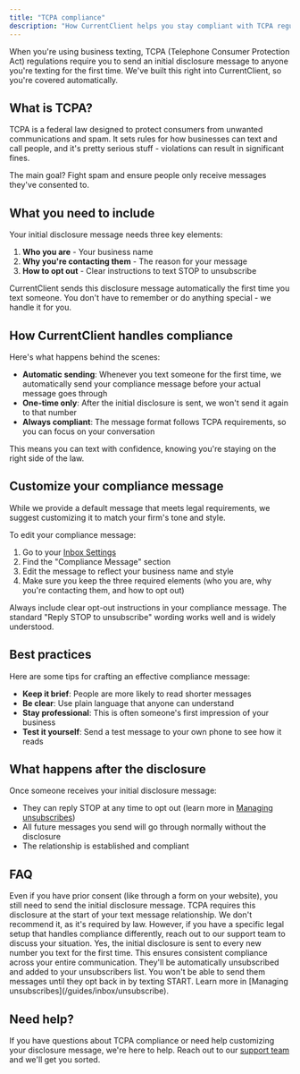 ```yaml
---
title: "TCPA compliance"
description: "How CurrentClient helps you stay compliant with TCPA regulations through automatic initial disclosure messages"
---
```


When you're using business texting, TCPA (Telephone Consumer Protection Act) regulations require you to send an initial disclosure message to anyone you're texting for the first time. We've built this right into CurrentClient, so you're covered automatically.

## What is TCPA?

TCPA is a federal law designed to protect consumers from unwanted communications and spam. It sets rules for how businesses can text and call people, and it's pretty serious stuff - violations can result in significant fines.

The main goal? Fight spam and ensure people only receive messages they've consented to.

## What you need to include

Your initial disclosure message needs three key elements:

1. **Who you are** - Your business name
2. **Why you're contacting them** - The reason for your message
3. **How to opt out** - Clear instructions to text STOP to unsubscribe

<Info>
  CurrentClient sends this disclosure message automatically the first time you
  text someone. You don't have to remember or do anything special - we handle it
  for you.
</Info>

## How CurrentClient handles compliance

Here's what happens behind the scenes:

- **Automatic sending**: Whenever you text someone for the first time, we automatically send your compliance message before your actual message goes through
- **One-time only**: After the initial disclosure is sent, we won't send it again to that number
- **Always compliant**: The message format follows TCPA requirements, so you can focus on your conversation

This means you can text with confidence, knowing you're staying on the right side of the law.

## Customize your compliance message

While we provide a default message that meets legal requirements, we suggest customizing it to match your firm's tone and style.

To edit your compliance message:

1. Go to your [Inbox Settings](https://app.currentclient.com/app/settings/phone-numbers)
2. Find the "Compliance Message" section
3. Edit the message to reflect your business name and style
4. Make sure you keep the three required elements (who you are, why you're contacting them, and how to opt out)

<Warning>
  Always include clear opt-out instructions in your compliance message. The
  standard "Reply STOP to unsubscribe" wording works well and is widely
  understood.
</Warning>

## Best practices

Here are some tips for crafting an effective compliance message:

- **Keep it brief**: People are more likely to read shorter messages
- **Be clear**: Use plain language that anyone can understand
- **Stay professional**: This is often someone's first impression of your business
- **Test it yourself**: Send a test message to your own phone to see how it reads

## What happens after the disclosure

Once someone receives your initial disclosure message:

- They can reply STOP at any time to opt out (learn more in [Managing unsubscribes](/guides/inbox/unsubscribe))
- All future messages you send will go through normally without the disclosure
- The relationship is established and compliant

## FAQ

<AccordionGroup>
  <Accordion title="What if I already have consent from my contacts?">
    Even if you have prior consent (like through a form on your website), you still need to send the initial disclosure message. TCPA requires this disclosure at the start of your text message relationship.
  </Accordion>

<Accordion title="Can I turn off the automatic compliance message?">
  We don't recommend it, as it's required by law. However, if you have a
  specific legal setup that handles compliance differently, reach out to our
  support team to discuss your situation.
</Accordion>

<Accordion title="Does this apply to every contact?">
  Yes, the initial disclosure is sent to every new number you text for the first
  time. This ensures consistent compliance across your entire communication.
</Accordion>

<Accordion title="What if someone replies STOP?">
  They'll be automatically unsubscribed and added to your unsubscribers list.
  You won't be able to send them messages until they opt back in by texting
  START. Learn more in [Managing unsubscribes](/guides/inbox/unsubscribe).
</Accordion>

</AccordionGroup>

## Need help?

If you have questions about TCPA compliance or need help customizing your disclosure message, we're here to help. Reach out to our [support team](/guides/resources/support) and we'll get you sorted.
